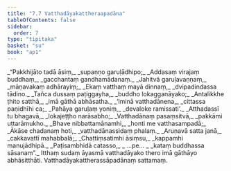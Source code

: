 ```yaml
---
title: "7.7 Vatthadāyakattheraapadāna"
tableOfContents: false
sidebar:
  order: 7
type: "tipitaka"
basket: "su"
book: "ap1"
---
```



<DynamicBreadcrumb />

<Division number="45" book="ap1" bookNo="20" page="128">

<Paragraph number="1547" type="verses" book="ap1">
_“Pakkhijāto tadā āsiṃ,_  
_supaṇṇo garuḷādhipo;_  
_Addasaṃ virajaṃ buddhaṃ,_  
_gacchantaṃ gandhamādanaṃ._  

</Paragraph>

</Division>
<Division number="46" book="ap1" bookNo="20" page="128">

<Paragraph number="1548" type="verses" book="ap1">
_Jahitvā garuḷavaṇṇaṃ,_  
_māṇavakaṃ adhārayiṃ;_  
_Ekaṃ vatthaṃ mayā dinnaṃ,_  
_dvipadindassa tādino._  

</Paragraph>

</Division>
<Division number="47" book="ap1" bookNo="20" page="128">

<Paragraph number="1549" type="verses" book="ap1">
_Tañca dussaṃ paṭiggayha,_  
_buddho lokagganāyako;_  
_Antalikkhe ṭhito satthā,_  
_imā gāthā abhāsatha._  

</Paragraph>

</Division>
<Division number="48" book="ap1" bookNo="20" page="128">

<Paragraph number="1550" type="verses" book="ap1">
_‘Iminā vatthadānena,_  
_cittassa paṇidhīhi ca;_  
_Pahāya garuḷaṃ yoniṃ,_  
_devaloke ramissati’._  

</Paragraph>

</Division>
<Division number="49" book="ap1" bookNo="20" page="128">

<Paragraph number="1551" type="verses" book="ap1">
_Atthadassī tu bhagavā,_  
_lokajeṭṭho narāsabho;_  
_Vatthadānaṃ pasaṃsitvā,_  
_pakkāmi uttarāmukho._  

</Paragraph>

</Division>
<Division number="50" book="ap1" bookNo="20" page="128">

<Paragraph number="1552" type="verses" book="ap1">
_Bhave nibbattamānamhi,_  
_honti me vatthasampadā;_  
_Ākāse chadanaṃ hoti,_  
_vatthadānassidaṃ phalaṃ._  

</Paragraph>

</Division>
<Division number="51" book="ap1" bookNo="20" page="129">

<Paragraph number="1553" type="verses" book="ap1">
_Aruṇavā satta janā,_  
_cakkavattī mahabbalā;_  
_Chattiṃsatimhi āsiṃsu,_  
_kappamhi manujādhipā._  

</Paragraph>

</Division>
<Division number="52" book="ap1" bookNo="20" page="129">

<Paragraph number="1554" type="verses" book="ap1">
_Paṭisambhidā catasso,_  
_ …pe… _  
_kataṃ buddhassa sāsanaṃ”._  

</Paragraph>

<Paragraph number="1555" book="ap1">
Itthaṃ sudaṃ āyasmā vatthadāyako thero imā gāthāyo abhāsitthāti.

</Paragraph>
</Division>

<Paragraph number="1556" type="center" book="ap1">
Vatthadāyakattherassāpadānaṃ sattamaṃ.
</Paragraph>